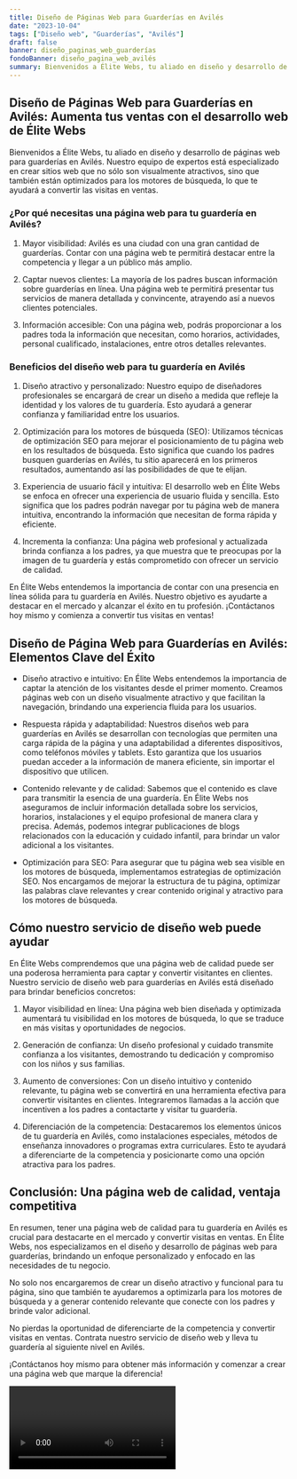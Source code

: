 ```yaml
---
title: Diseño de Páginas Web para Guarderías en Avilés
date: "2023-10-04"
tags: ["Diseño web", "Guarderías", "Avilés"]
draft: false
banner: diseño_paginas_web_guarderías
fondoBanner: diseño_pagina_web_avilés
summary: Bienvenidos a Élite Webs, tu aliado en diseño y desarrollo de páginas web para guarderías en Avilés. Nuestro equipo de expertos está especializado en crear sitios web que no sólo son visualmente atractivos, sino que también están optimizados para los motores de búsqueda, lo que te ayudará a convertir las visitas en ventas.
---
```



## Diseño de Páginas Web para Guarderías en Avilés: Aumenta tus ventas con el desarrollo web de Élite Webs

Bienvenidos a Élite Webs, tu aliado en diseño y desarrollo de páginas web para guarderías en Avilés. Nuestro equipo de expertos está especializado en crear sitios web que no sólo son visualmente atractivos, sino que también están optimizados para los motores de búsqueda, lo que te ayudará a convertir las visitas en ventas.

### ¿Por qué necesitas una página web para tu guardería en Avilés?

1. Mayor visibilidad: Avilés es una ciudad con una gran cantidad de guarderías. Contar con una página web te permitirá destacar entre la competencia y llegar a un público más amplio.

2. Captar nuevos clientes: La mayoría de los padres buscan información sobre guarderías en línea. Una página web te permitirá presentar tus servicios de manera detallada y convincente, atrayendo así a nuevos clientes potenciales.

3. Información accesible: Con una página web, podrás proporcionar a los padres toda la información que necesitan, como horarios, actividades, personal cualificado, instalaciones, entre otros detalles relevantes.

### Beneficios del diseño web para tu guardería en Avilés

1. Diseño atractivo y personalizado: Nuestro equipo de diseñadores profesionales se encargará de crear un diseño a medida que refleje la identidad y los valores de tu guardería. Esto ayudará a generar confianza y familiaridad entre los usuarios.

2. Optimización para los motores de búsqueda (SEO): Utilizamos técnicas de optimización SEO para mejorar el posicionamiento de tu página web en los resultados de búsqueda. Esto significa que cuando los padres busquen guarderías en Avilés, tu sitio aparecerá en los primeros resultados, aumentando así las posibilidades de que te elijan.

3. Experiencia de usuario fácil y intuitiva: El desarrollo web en Élite Webs se enfoca en ofrecer una experiencia de usuario fluida y sencilla. Esto significa que los padres podrán navegar por tu página web de manera intuitiva, encontrando la información que necesitan de forma rápida y eficiente.

4. Incrementa la confianza: Una página web profesional y actualizada brinda confianza a los padres, ya que muestra que te preocupas por la imagen de tu guardería y estás comprometido con ofrecer un servicio de calidad.

En Élite Webs entendemos la importancia de contar con una presencia en línea sólida para tu guardería en Avilés. Nuestro objetivo es ayudarte a destacar en el mercado y alcanzar el éxito en tu profesión. ¡Contáctanos hoy mismo y comienza a convertir tus visitas en ventas!

<GifSeo />

<Cta />

## Diseño de Página Web para Guarderías en Avilés: Elementos Clave del Éxito

- Diseño atractivo e intuitivo: En Élite Webs entendemos la importancia de captar la atención de los visitantes desde el primer momento. Creamos páginas web con un diseño visualmente atractivo y que facilitan la navegación, brindando una experiencia fluida para los usuarios.

- Respuesta rápida y adaptabilidad: Nuestros diseños web para guarderías en Avilés se desarrollan con tecnologías que permiten una carga rápida de la página y una adaptabilidad a diferentes dispositivos, como teléfonos móviles y tablets. Esto garantiza que los usuarios puedan acceder a la información de manera eficiente, sin importar el dispositivo que utilicen.

- Contenido relevante y de calidad: Sabemos que el contenido es clave para transmitir la esencia de una guardería. En Élite Webs nos aseguramos de incluir información detallada sobre los servicios, horarios, instalaciones y el equipo profesional de manera clara y precisa. Además, podemos integrar publicaciones de blogs relacionados con la educación y cuidado infantil, para brindar un valor adicional a los visitantes.

- Optimización para SEO: Para asegurar que tu página web sea visible en los motores de búsqueda, implementamos estrategias de optimización SEO. Nos encargamos de mejorar la estructura de tu página, optimizar las palabras clave relevantes y crear contenido original y atractivo para los motores de búsqueda.

## Cómo nuestro servicio de diseño web puede ayudar

En Élite Webs comprendemos que una página web de calidad puede ser una poderosa herramienta para captar y convertir visitantes en clientes. Nuestro servicio de diseño web para guarderías en Avilés está diseñado para brindar beneficios concretos:

1. Mayor visibilidad en línea: Una página web bien diseñada y optimizada aumentará tu visibilidad en los motores de búsqueda, lo que se traduce en más visitas y oportunidades de negocios.

2. Generación de confianza: Un diseño profesional y cuidado transmite confianza a los visitantes, demostrando tu dedicación y compromiso con los niños y sus familias.

3. Aumento de conversiones: Con un diseño intuitivo y contenido relevante, tu página web se convertirá en una herramienta efectiva para convertir visitantes en clientes. Integraremos llamadas a la acción que incentiven a los padres a contactarte y visitar tu guardería.

4. Diferenciación de la competencia: Destacaremos los elementos únicos de tu guardería en Avilés, como instalaciones especiales, métodos de enseñanza innovadores o programas extra curriculares. Esto te ayudará a diferenciarte de la competencia y posicionarte como una opción atractiva para los padres.

## Conclusión: Una página web de calidad, ventaja competitiva

En resumen, tener una página web de calidad para tu guardería en Avilés es crucial para destacarte en el mercado y convertir visitas en ventas. En Élite Webs, nos especializamos en el diseño y desarrollo de páginas web para guarderías, brindando un enfoque personalizado y enfocado en las necesidades de tu negocio.

No solo nos encargaremos de crear un diseño atractivo y funcional para tu página, sino que también te ayudaremos a optimizarla para los motores de búsqueda y a generar contenido relevante que conecte con los padres y brinde valor adicional.

No pierdas la oportunidad de diferenciarte de la competencia y convertir visitas en ventas. Contrata nuestro servicio de diseño web y lleva tu guardería al siguiente nivel en Avilés.

¡Contáctanos hoy mismo para obtener más información y comenzar a crear una página web que marque la diferencia!

<Video />

<CtaBot job="Guarderías" city="Avilés" />

<Gmaps query="Avilés+españa+maps" />
